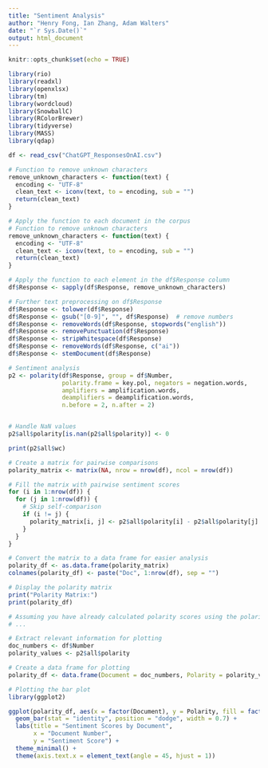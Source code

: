 ```yaml
---
title: "Sentiment Analysis"
author: "Henry Fong, Ian Zhang, Adam Walters"
date: "`r Sys.Date()`"
output: html_document
---
```


```r
knitr::opts_chunk$set(echo = TRUE)
```

```r
library(rio)
library(readxl)
library(openxlsx)
library(tm)
library(wordcloud)
library(SnowballC)
library(RColorBrewer)
library(tidyverse)
library(MASS)
library(qdap)
```

```r
df <- read_csv("ChatGPT_ResponsesOnAI.csv")

```

```r


# Function to remove unknown characters
remove_unknown_characters <- function(text) {
  encoding <- "UTF-8"
  clean_text <- iconv(text, to = encoding, sub = "")
  return(clean_text)
}

# Apply the function to each document in the corpus
# Function to remove unknown characters
remove_unknown_characters <- function(text) {
  encoding <- "UTF-8"
  clean_text <- iconv(text, to = encoding, sub = "")
  return(clean_text)
}

# Apply the function to each element in the df$Response column
df$Response <- sapply(df$Response, remove_unknown_characters)

# Further text preprocessing on df$Response
df$Response <- tolower(df$Response)
df$Response <- gsub("[0-9]", "", df$Response)  # remove numbers
df$Response <- removeWords(df$Response, stopwords("english"))
df$Response <- removePunctuation(df$Response)
df$Response <- stripWhitespace(df$Response)
df$Response <- removeWords(df$Response, c("ai"))
df$Response <- stemDocument(df$Response)


```



```r
# Sentiment analysis
p2 <- polarity(df$Response, group = df$Number,
               polarity.frame = key.pol, negators = negation.words,
               amplifiers = amplification.words,
               deamplifiers = deamplification.words,
               n.before = 2, n.after = 2)


# Handle NaN values
p2$all$polarity[is.nan(p2$all$polarity)] <- 0
```

```r
print(p2$all$wc)

```

```r
# Create a matrix for pairwise comparisons
polarity_matrix <- matrix(NA, nrow = nrow(df), ncol = nrow(df))

# Fill the matrix with pairwise sentiment scores
for (i in 1:nrow(df)) {
  for (j in 1:nrow(df)) {
    # Skip self-comparison
    if (i != j) {
      polarity_matrix[i, j] <- p2$all$polarity[i] - p2$all$polarity[j]
    }
  }
}

# Convert the matrix to a data frame for easier analysis
polarity_df <- as.data.frame(polarity_matrix)
colnames(polarity_df) <- paste("Doc", 1:nrow(df), sep = "")

# Display the polarity matrix
print("Polarity Matrix:")
print(polarity_df)

```




```r
# Assuming you have already calculated polarity scores using the polarity function
# ...

# Extract relevant information for plotting
doc_numbers <- df$Number
polarity_values <- p2$all$polarity

# Create a data frame for plotting
polarity_df <- data.frame(Document = doc_numbers, Polarity = polarity_values)

# Plotting the bar plot
library(ggplot2)

ggplot(polarity_df, aes(x = factor(Document), y = Polarity, fill = factor(Document))) +
  geom_bar(stat = "identity", position = "dodge", width = 0.7) +
  labs(title = "Sentiment Scores by Document",
       x = "Document Number",
       y = "Sentiment Score") +
  theme_minimal() +
  theme(axis.text.x = element_text(angle = 45, hjust = 1))

```

